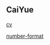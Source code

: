## CaiYue

[cv](https://cy-98.github.io/markdown-cv/)

[number-format](https://docs.page/cy-98/docspage-cy/number-format)


